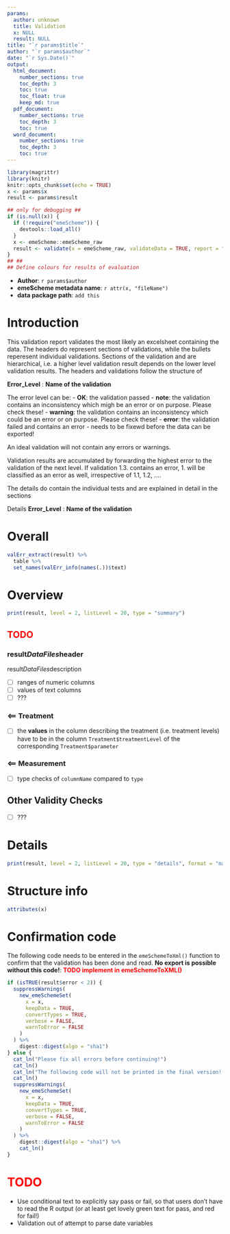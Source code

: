 ```yaml
---
params:
  author: unknown
  title: Validation
  x: NULL
  result: NULL
title: "`r params$title`"
author: "`r params$author`"
date: "`r Sys.Date()`"
output:
  html_document: 
    number_sections: true
    toc_depth: 3
    toc: true
    toc_float: true
    keep_md: true
  pdf_document: 
    number_sections: true
    toc_depth: 3
    toc: true
  word_document: 
    number_sections: true
    toc_depth: 3
    toc: true
---
```



```r
library(magrittr)
library(knitr)
knitr::opts_chunk$set(echo = TRUE)
x <- params$x
result <- params$result

## only for debugging ##
if (is.null(x)) {
  if (!require("emeScheme")) {
    devtools::load_all()
  }
  x <- emeScheme::emeScheme_raw
  result <- validate(x = emeScheme_raw, validateData = TRUE, report = "none", path = system.file("example_data", "basic", "data", "archiving_data", package = "emeScheme"))
}
## ##
## Define colours for results of evaluation

```

* **Author**: `r params$author`
* **emeScheme metadata name**: `r attr(x, "fileName")`
* **data package path**: `add this` 

# Introduction
This validation report validates the most likely an excelsheet containing the data.
The headers do represent sections of validations, while the bullets reperesent individual validations. Sections of the validation and are hierarchical, i.e. a higher level validation result depends on the lower level validation results. The headers and validations follow the structure of

**Error_Level** : **Name of the validation**

The error level can be:
- **OK**: the validation passed
- **note**: the validation contains an inconsistency which migh be an error or on purpose. Please check these!
- **warning**: the validation contains an inconsistency which could be an error or on purpose. Please check these!
- **error**: the validation failed and contains an error - needs to be fixewd before the data can be exported!

An ideal validation will not contain any errors or warnings.

Validation results are accumulated by forwarding the highest error to the validation of the next 
level. If validation 1.3. contains an error, 1. will be classified as an error as well, 
irrespective of 1.1, 1.2, ....

The details do contain the individual tests and are explained in detail in the sections

Details **Error_Level** : **Name of the validation**


<!-- ################################### -->
<!-- ################################### -->
<!-- Overall MetaData -->
<!-- ################################### -->
<!-- ################################### -->

# Overall
```r
valErr_extract(result) %>% 
  table %>% 
  set_names(valErr_info(names(.))$text)
```

# Overview
```r
print(result, level = 2, listLevel = 20, type = "summary")
```

## **<span style="color:red">TODO</span>** 
### result$DataFiles$header
result$DataFiles$description

- [ ] ranges of numeric columns
- [ ] values of text columns
- [ ] ???

### <== Treatment
- [ ] the **values** in the column describing the treatment (i.e. treatment levels) have to be in the column `Treatment$treatmentLevel` of the corresponding `Treatment$parameter`

### <== Measurement
- [ ] type checks of `columnName` compared to `type`

## Other Validity Checks
- [ ] ???


<!-- ################################### -->
<!-- ################################### -->
<!-- Details -->
<!-- ################################### -->
<!-- ################################### -->


# Details

```r
print(result, level = 2, listLevel = 20, type = "details", format = "markdown")
```



# Structure info
```r
attributes(x)
```

# Confirmation code

The following code needs to be entered in the `emeSchemeToXml()` function to confirm that the validation has been done and read. **No export is possible without this code!**:
 **<span style="color:red">TODO implement in emeSchemeToXML()</span>**
```r
if (isTRUE(result$error < 2)) {
  suppressWarnings( 
    new_emeSchemeSet(
      x = x, 
      keepData = TRUE, 
      convertTypes = TRUE,  
      verbose = FALSE, 
      warnToError = FALSE
    ) 
  ) %>%
    digest::digest(algo = "sha1")
} else {
  cat_ln("Please fix all errors before continuing!")
  cat_ln()
  cat_ln("The following code will not be printed in the final version!!!!!")
  cat_ln()
  suppressWarnings( 
    new_emeSchemeSet(
      x = x, 
      keepData = TRUE, 
      convertTypes = TRUE,  
      verbose = FALSE, 
      warnToError = FALSE
    ) 
  ) %>%
    digest::digest(algo = "sha1") %>%
    cat_ln()
}
```


# <span style="color:red">TODO</span>  
- Use conditional text to explicitly say pass or fail, so that users don't have to read the R output (or at least get lovely green text for pass, and red for fail!)
- Validation out of attempt to parse date variables
